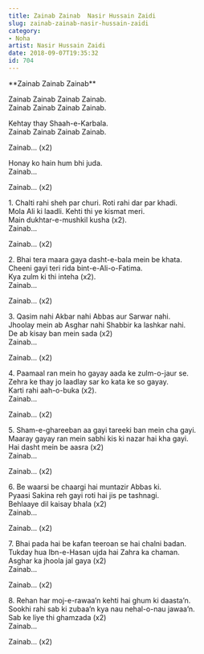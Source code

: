 ```yaml
---
title: Zainab Zainab  Nasir Hussain Zaidi
slug: zainab-zainab-nasir-hussain-zaidi
category: 
- Noha
artist: Nasir Hussain Zaidi
date: 2018-09-07T19:35:32
id: 704
---
```


<p>**Zainab Zainab Zainab**</p>
<p>Zainab Zainab Zainab Zainab.<br />
Zainab Zainab Zainab Zainab.</p>
<p>Kehtay thay Shaah-e-Karbala.<br />
Zainab Zainab Zainab Zainab.</p>
<p>Zainab… (x2)</p>
<p>Honay ko hain hum bhi juda.<br />
Zainab…</p>
<p>Zainab… (x2)</p>
<p>1. Chalti rahi sheh par churi. Roti rahi dar par khadi.<br />
Mola Ali ki laadli. Kehti thi ye kismat meri.<br />
Main dukhtar-e-mushkil kusha (x2).<br />
Zainab…</p>
<p>Zainab… (x2)</p>
<p>2. Bhai tera maara gaya dasht-e-bala mein be khata.<br />
Cheeni gayi teri rida bint-e-Ali-o-Fatima.<br />
Kya zulm ki thi inteha (x2).<br />
Zainab…</p>
<p>Zainab… (x2)</p>
<p>3. Qasim nahi Akbar nahi Abbas aur Sarwar nahi.<br />
Jhoolay mein ab Asghar nahi Shabbir ka lashkar nahi.<br />
De ab kisay ban mein sada (x2)<br />
Zainab…</p>
<p>Zainab… (x2)</p>
<p>4. Paamaal ran mein ho gayay aada ke zulm-o-jaur se.<br />
Zehra ke thay jo laadlay sar ko kata ke so gayay.<br />
Karti rahi aah-o-buka (x2).<br />
Zainab…</p>
<p>Zainab… (x2)</p>
<p>5. Sham-e-ghareeban aa gayi tareeki ban mein cha gayi.<br />
Maaray gayay ran mein sabhi kis ki nazar hai kha gayi.<br />
Hai dasht mein be aasra (x2)<br />
Zainab…</p>
<p>Zainab… (x2)</p>
<p>6. Be waarsi be chaargi hai muntazir Abbas ki.<br />
Pyaasi Sakina reh gayi roti hai jis pe tashnagi.<br />
Behlaaye dil kaisay bhala (x2)<br />
Zainab…</p>
<p>Zainab… (x2)</p>
<p>7. Bhai pada hai be kafan teeroan se hai chalni badan.<br />
Tukday hua Ibn-e-Hasan ujda hai Zahra ka chaman.<br />
Asghar ka jhoola jal gaya (x2)<br />
Zainab…</p>
<p>Zainab… (x2)</p>
<p>8. Rehan har moj-e-rawaa’n kehti hai ghum ki daasta’n.<br />
Sookhi rahi sab ki zubaa’n kya nau nehal-o-nau jawaa’n.<br />
Sab ke liye thi ghamzada (x2)<br />
Zainab…</p>
<p>Zainab… (x2)</p>